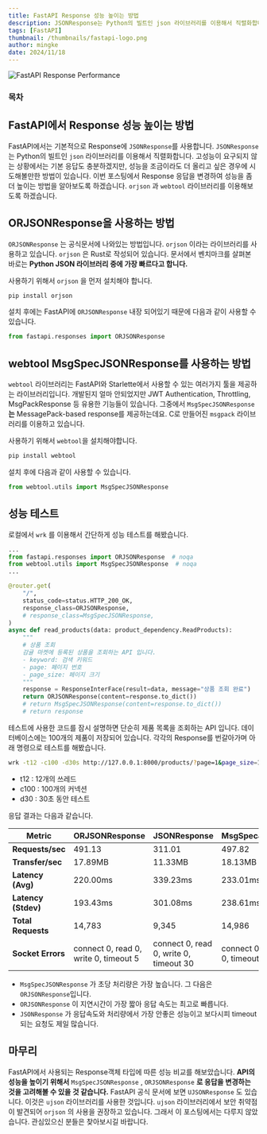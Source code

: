 ```yaml
---
title: FastAPI Response 성능 높이는 방법
description: JSONResponse는 Python의 빌트인 json 라이브러리를 이용해서 직렬화합니다. 고성능이 요구되지 않는 상황에서는 기본 응답도 충분하겠지만, 성능을 조금이라도 더 올리고 싶은 경우에 시도해볼만한 방법이 있습니다. 이번 포스팅에서 Response 응답을 변경하여 성능을 좀 더 높이는 방법을 알아보도록 하겠습니다. orjson 과 webtool 라이브러리를 이용해보도록 하겠습니다.
tags: [FastAPI]
thumbnail: /thumbnails/fastapi-logo.png
author: mingke
date: 2024/11/18
---
```


<Image src="/thumbnails/fastapi-logo.png" alt="FastAPI Response Performance" />

### 목차

## FastAPI에서 Response 성능 높이는 방법

FastAPI에서는 기본적으로 Response에 `JSONResponse`를 사용합니다. `JSONResponse`는 Python의 빌트인 `json` 라이브러리를 이용해서 직렬화합니다. 고성능이 요구되지 않는 상황에서는 기본 응답도 충분하겠지만, 성능을 조금이라도 더 올리고 싶은 경우에 시도해볼만한 방법이 있습니다. 이번 포스팅에서 Response 응답을 변경하여 성능을 좀 더 높이는 방법을 알아보도록 하겠습니다. `orjson` 과 `webtool` 라이브러리를 이용해보도록 하겠습니다.

## ORJSONResponse을 사용하는 방법

`ORJSONResponse` 는 공식문서에 나와있는 방법입니다. `orjson` 이라는 라이브러리를 사용하고 있습니다. `orjson` 은 Rust로 작성되어 있습니다. 문서에서 벤치마크를 살펴본 바로는 **Python JSON 라이브러리 중에 가장 빠르다고 합니다.**

사용하기 위해서 `orjson` 을 먼저 설치해야 합니다.

```bash
pip install orjson
```

설치 후에는 FastAPI에 `ORJSONResponse` 내장 되어있기 때문에 다음과 같이 사용할 수 있습니다.

```python
from fastapi.responses import ORJSONResponse
```

<Link url="https://github.com/ijl/orjson" />

## webtool **MsgSpecJSONResponse를 사용하는 방법**

`webtool` 라이브러리는 FastAPI와 Starlette에서 사용할 수 있는 여러가지 툴을 제공하는 라이브러리입니다. 개발된지 얼마 안되었지만 JWT Authentication, Throttling, MsgPackResponse 등 유용한 기능들이 있습니다. 그중에서 `MsgSpecJSONResponse` **는** MessagePack-based response를 제공하는데요. C로 만들어진 `msgpack` 라이브러리를 이용하고 있습니다.

사용하기 위해서 `webtool`을 설치해야합니다.

```bash
pip install webtool
```

설치 후에 다음과 같이 사용할 수 있습니다.

```python
from webtool.utils import MsgSpecJSONResponse
```

<Link url="https://github.com/ds5105119/webtool" />

## 성능 테스트

로컬에서 `wrk` 를 이용해서 간단하게 성능 테스트를 해봤습니다.

```python
...
from fastapi.responses import ORJSONResponse  # noqa
from webtool.utils import MsgSpecJSONResponse  # noqa
...

@router.get(
    "/",
    status_code=status.HTTP_200_OK,
    response_class=ORJSONResponse,
    # response_class=MsgSpecJSONResponse,
)
async def read_products(data: product_dependency.ReadProducts):
    """
    # 상품 조회
    감귤 마켓에 등록된 상품을 조회하는 API 입니다.
    - keyword: 검색 키워드
    - page: 페이지 번호
    - page_size: 페이지 크기
    """
    response = ResponseInterFace(result=data, message="상품 조회 완료")
    return ORJSONResponse(content=response.to_dict())
    # return MsgSpecJSONResponse(content=response.to_dict())
    # return response
```

테스트에 사용한 코드를 잠시 설명하면 단순히 제품 목록을 조회하는 API 입니다. 데이터베이스에는 100개의 제품이 저장되어 있습니다. 각각의 Response를 번갈아가며 아래 명령으로 테스트를 해봤습니다.

```bash
wrk -t12 -c100 -d30s http://127.0.0.1:8000/products/?page=1&page_size=100
```

- t12 : 12개의 쓰레드
- c100 : 100개의 커넥션
- d30 : 30초 동안 테스트

응답 결과는 다음과 같습니다.

| Metric              | ORJSONResponse                        | JSONResponse                           | MsgSpecJSONResponse                   |
| ------------------- | ------------------------------------- | -------------------------------------- | ------------------------------------- |
| **Requests/sec**    | 491.13                                | 311.01                                 | 497.82                                |
| **Transfer/sec**    | 17.89MB                               | 11.33MB                                | 18.13MB                               |
| **Latency (Avg)**   | 220.00ms                              | 339.23ms                               | 233.01ms                              |
| **Latency (Stdev)** | 193.43ms                              | 301.08ms                               | 238.61ms                              |
| **Total Requests**  | 14,783                                | 9,345                                  | 14,986                                |
| **Socket Errors**   | connect 0, read 0, write 0, timeout 5 | connect 0, read 0, write 0, timeout 30 | connect 0, read 0, write 0, timeout 6 |

- `MsgSpecJSONResponse` 가 초당 처리량은 가장 높습니다. 그 다음은 `ORJSONResponse`입니다.
- `ORJSONResponse` 이 지연시간이 가장 짧아 응답 속도는 최고로 빠릅니다.
- `JSONResponse` 가 응답속도와 처리량에서 가장 안좋은 성능이고 보다시피 timeout되는 요청도 제일 많습니다.

## 마무리

FastAPI에서 사용되는 Response객체 타입에 따른 성능 비교를 해보았습니다. **API의 성능을 높이기 위해서** `MsgSpecJSONResponse` , `ORJSONResponse` **로 응답을 변경하는 것을 고려해볼 수 있을 것 같습니다.** FastAPI 공식 문서에 보면 `UJSONResponse` 도 있습니다. 이것은 `ujson` 라이브러리를 사용한 것입니다. `ujson` 라이브러리에서 보안 취약점이 발견되어 `orjson` 의 사용을 권장하고 있습니다. 그래서 이 포스팅에서는 다루지 않았습니다. 관심있으신 분들은 찾아보시길 바랍니다.

<Link url="https://chaechae.life/blog/fastapi-permissions" />
